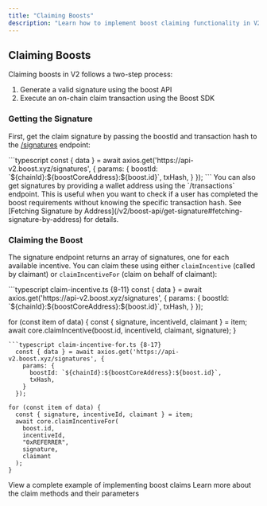 ```yaml
---
title: "Claiming Boosts"
description: "Learn how to implement boost claiming functionality in V2"
---
```


## Claiming Boosts

Claiming boosts in V2 follows a two-step process:
1. Generate a valid signature using the boost API
2. Execute an on-chain claim transaction using the Boost SDK

### Getting the Signature

First, get the claim signature by passing the boostId and transaction hash to the [/signatures](/v2/boost-api/get-signature) endpoint:

<CodeBlock>
  ```typescript
  const { data } = await axios.get('https://api-v2.boost.xyz/signatures', {
    params: {
      boostId: `${chainId}:${boostCoreAddress}:${boost.id}`,
      txHash,
    }
  });
  ```
</CodeBlock>

<Note>
  You can also get signatures by providing a wallet address using the `/transactions` endpoint. This is useful when you want to check if a user has completed the boost requirements without knowing the specific transaction hash. See [Fetching Signature by Address](/v2/boost-api/get-signature#fetching-signature-by-address) for details.
</Note>

### Claiming the Boost

The signature endpoint returns an array of signatures, one for each available incentive. You can claim these using either `claimIncentive` (called by claimant) or `claimIncentiveFor` (claim on behalf of claimant):

<CodeGroup>
```typescript claim-incentive.ts {8-11}
  const { data } = await axios.get('https://api-v2.boost.xyz/signatures', {
    params: {
      boostId: `${chainId}:${boostCoreAddress}:${boost.id}`,
      txHash,
    }
  });

for (const item of data) {
  const { signature, incentiveId, claimant } = item;
  await core.claimIncentive(boost.id, incentiveId, claimant, signature);
}
```
```typescript claim-incentive-for.ts {8-17}
  const { data } = await axios.get('https://api-v2.boost.xyz/signatures', {
    params: {
      boostId: `${chainId}:${boostCoreAddress}:${boost.id}`,
      txHash,
    }
  });

for (const item of data) {
  const { signature, incentiveId, claimant } = item;
  await core.claimIncentiveFor(
    boost.id,
    incentiveId,
    "0xREFERRER",
    signature,
    claimant
  );
}
```
</CodeGroup>

<CardGroup cols={2}>
  <Card 
    title="Implementation Guide" 
    icon="book"
    href="/v2/boost-sdk/examples/claim-example"
  >
    View a complete example of implementing boost claims
  </Card>
  <Card 
    title="SDK Reference" 
    icon="code"
    href="/v2/boost-sdk/boost-core/claim-incentive"
  >
    Learn more about the claim methods and their parameters
  </Card>
</CardGroup>
